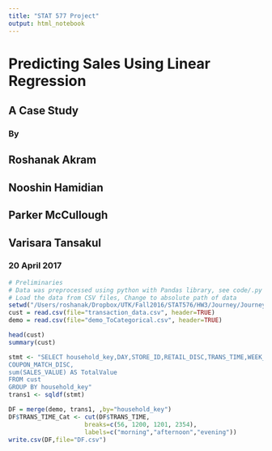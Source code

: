 ```yaml
---
title: "STAT 577 Project"
output: html_notebook
---
```


# Predicting Sales Using Linear Regression
## A Case Study
### By
## Roshanak Akram
## Nooshin Hamidian
## Parker McCullough
## Varisara Tansakul
### 20 April 2017

```r
# Preliminaries
# Data was preprocessed using python with Pandas library, see code/.py
# Load the data from CSV files, Change to absolute path of data
setwd("/Users/roshanak/Dropbox/UTK/Fall2016/STAT576/HW3/Journey/Journey_CSV")
cust = read.csv(file="transaction_data.csv", header=TRUE)
demo = read.csv(file="demo_ToCategorical.csv", header=TRUE)

head(cust)
summary(cust)

stmt <- "SELECT household_key,DAY,STORE_ID,RETAIL_DISC,TRANS_TIME,WEEK_NO,COUPON_DISC,
COUPON_MATCH_DISC,
sum(SALES_VALUE) AS TotalValue
FROM cust
GROUP BY household_key"
trans1 <- sqldf(stmt)

DF = merge(demo, trans1, ,by="household_key")
DF$TRANS_TIME_Cat <- cut(DF$TRANS_TIME,
                     breaks=c(56, 1200, 1201, 2354),
                     labels=c("morning","afternoon","evening"))
write.csv(DF,file="DF.csv")
```


